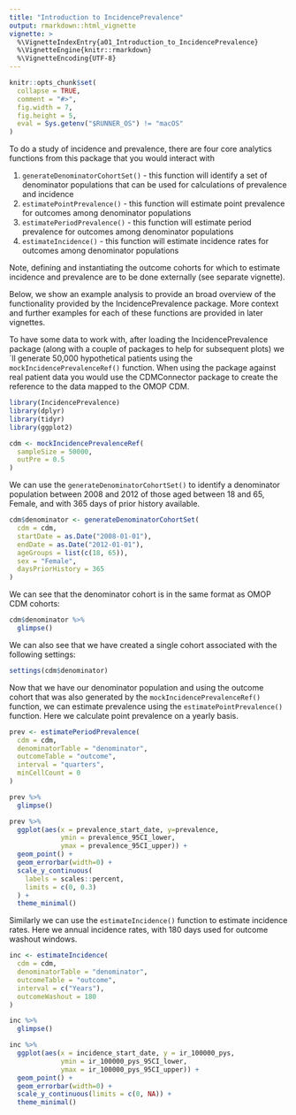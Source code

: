 ```yaml
---
title: "Introduction to IncidencePrevalence"
output: rmarkdown::html_vignette
vignette: >
  %\VignetteIndexEntry{a01_Introduction_to_IncidencePrevalence}
  %\VignetteEngine{knitr::rmarkdown}
  %\VignetteEncoding{UTF-8}
---
```


```r
knitr::opts_chunk$set(
  collapse = TRUE,
  comment = "#>",
  fig.width = 7,
  fig.height = 5,
  eval = Sys.getenv("$RUNNER_OS") != "macOS"
)
```

To do a study of incidence and prevalence, there are four core analytics functions from this package that you would interact with

1)  `generateDenominatorCohortSet()` - this function will identify a set of denominator populations that can be used for calculations of prevalence and incidence
2)  `estimatePointPrevalence()` - this function will estimate point prevalence for outcomes among denominator populations
3)  `estimatePeriodPrevalence()` - this function will estimate period prevalence for outcomes among denominator populations
4)  `estimateIncidence()` - this function will estimate incidence rates for outcomes among denominator populations

Note, defining and instantiating the outcome cohorts for which to estimate incidence and prevalence are to be done externally (see separate vignette). 

Below, we show an example analysis to provide an broad overview of the functionality provided by the IncidencePrevalence package. More context and further examples for each of these functions are provided in later vignettes.

To have some data to work with, after loading the IncidencePrevalence package (along with a couple of packages to help for subsequent plots) we´ll generate 50,000 hypothetical patients using the `mockIncidencePrevalenceRef()` function. When using the package against real patient data you would use the CDMConnector package to create the reference to the data mapped to the OMOP CDM.

```r
library(IncidencePrevalence)
library(dplyr)
library(tidyr)
library(ggplot2)

cdm <- mockIncidencePrevalenceRef(
  sampleSize = 50000,
  outPre = 0.5
)
```

We can use the `generateDenominatorCohortSet()` to identify a denominator population between 2008 and 2012 of those aged between 18 and 65, Female, and with 365 days of prior history available.

```r
cdm$denominator <- generateDenominatorCohortSet(
  cdm = cdm,
  startDate = as.Date("2008-01-01"),
  endDate = as.Date("2012-01-01"),
  ageGroups = list(c(18, 65)),
  sex = "Female",
  daysPriorHistory = 365
)
```

We can see that the denominator cohort is in the same format as OMOP CDM cohorts:
```r
cdm$denominator %>%
  glimpse()
```

We can also see that we have created a single cohort associated with the following settings:
```r
settings(cdm$denominator) 
```

Now that we have our denominator population and using the outcome cohort that was also generated by the `mockIncidencePrevalenceRef()` function, we can estimate prevalence using the `estimatePointPrevalence()` function. Here we calculate point prevalence on a yearly basis.

```r
prev <- estimatePeriodPrevalence(
  cdm = cdm,
  denominatorTable = "denominator",
  outcomeTable = "outcome",
  interval = "quarters",
  minCellCount = 0
)

prev %>%
  glimpse()

prev %>%
  ggplot(aes(x = prevalence_start_date, y=prevalence,
             ymin = prevalence_95CI_lower,
             ymax = prevalence_95CI_upper)) +
  geom_point() +
  geom_errorbar(width=0) +
  scale_y_continuous(
    labels = scales::percent,
    limits = c(0, 0.3)
  ) +
  theme_minimal()
```

Similarly we can use the `estimateIncidence()` function to estimate incidence rates. Here we annual incidence rates, with 180 days used for outcome washout windows.

```r
inc <- estimateIncidence(
  cdm = cdm,
  denominatorTable = "denominator",
  outcomeTable = "outcome",
  interval = c("Years"),
  outcomeWashout = 180
)

inc %>%
  glimpse()

inc %>%
  ggplot(aes(x = incidence_start_date, y = ir_100000_pys,
             ymin = ir_100000_pys_95CI_lower,
             ymax = ir_100000_pys_95CI_upper)) +
  geom_point() +
  geom_errorbar(width=0) +
  scale_y_continuous(limits = c(0, NA)) +
  theme_minimal()
```
